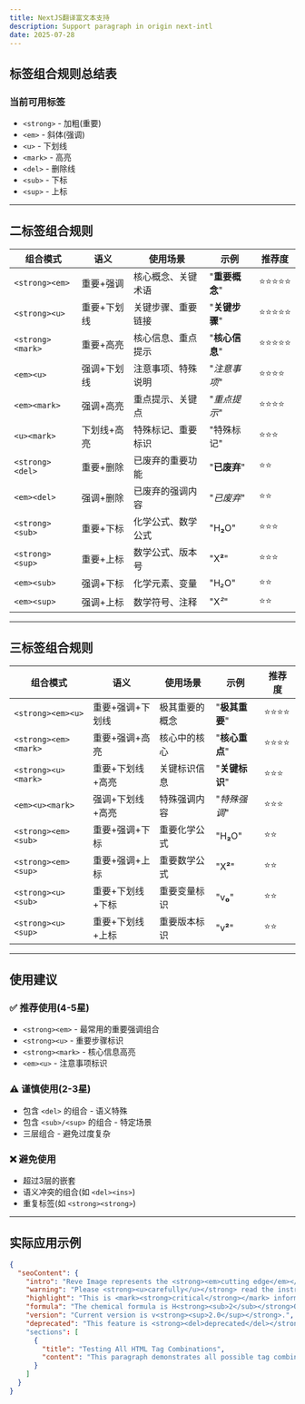 ```yaml
---
title: NextJS翻译富文本支持
description: Support paragraph in origin next-intl
date: 2025-07-28
---
```



## 标签组合规则总结表

### 当前可用标签
- `<strong>` - 加粗(重要)
- `<em>` - 斜体(强调)
- `<u>` - 下划线
- `<mark>` - 高亮
- `<del>` - 删除线
- `<sub>` - 下标
- `<sup>` - 上标

---

## 二标签组合规则

| 组合模式 | 语义 | 使用场景 | 示例 | 推荐度 |
|---------|------|----------|------|--------|
| `<strong><em>` | 重要+强调 | 核心概念、关键术语 | "**重要概念**" | ⭐⭐⭐⭐⭐ |
| `<strong><u>` | 重要+下划线 | 关键步骤、重要链接 | "**关键步骤**" | ⭐⭐⭐⭐⭐ |
| `<strong><mark>` | 重要+高亮 | 核心信息、重点提示 | "**核心信息**" | ⭐⭐⭐⭐⭐ |
| `<em><u>` | 强调+下划线 | 注意事项、特殊说明 | "*注意事项*" | ⭐⭐⭐⭐ |
| `<em><mark>` | 强调+高亮 | 重点提示、关键点 | "*重点提示*" | ⭐⭐⭐⭐ |
| `<u><mark>` | 下划线+高亮 | 特殊标记、重要标识 | "特殊标记" | ⭐⭐⭐ |
| `<strong><del>` | 重要+删除 | 已废弃的重要功能 | "**已废弃**" | ⭐⭐ |
| `<em><del>` | 强调+删除 | 已废弃的强调内容 | "*已废弃*" | ⭐⭐ |
| `<strong><sub>` | 重要+下标 | 化学公式、数学公式 | "H**₂**O" | ⭐⭐⭐ |
| `<strong><sup>` | 重要+上标 | 数学公式、版本号 | "X**²**" | ⭐⭐⭐ |
| `<em><sub>` | 强调+下标 | 化学元素、变量 | "H*₂*O" | ⭐⭐ |
| `<em><sup>` | 强调+上标 | 数学符号、注释 | "X*²*" | ⭐⭐ |

---

## 三标签组合规则

| 组合模式 | 语义 | 使用场景 | 示例 | 推荐度 |
|---------|------|----------|------|--------|
| `<strong><em><u>` | 重要+强调+下划线 | 极其重要的概念 | "**极其重要**" | ⭐⭐⭐⭐ |
| `<strong><em><mark>` | 重要+强调+高亮 | 核心中的核心 | "**核心重点**" | ⭐⭐⭐⭐ |
| `<strong><u><mark>` | 重要+下划线+高亮 | 关键标识信息 | "**关键标识**" | ⭐⭐⭐ |
| `<em><u><mark>` | 强调+下划线+高亮 | 特殊强调内容 | "*特殊强调*" | ⭐⭐⭐ |
| `<strong><em><sub>` | 重要+强调+下标 | 重要化学公式 | "H**₂**O" | ⭐⭐ |
| `<strong><em><sup>` | 重要+强调+上标 | 重要数学公式 | "X**²**" | ⭐⭐ |
| `<strong><u><sub>` | 重要+下划线+下标 | 重要变量标识 | "v**₀**" | ⭐⭐ |
| `<strong><u><sup>` | 重要+下划线+上标 | 重要版本标识 | "v**²**" | ⭐⭐ |

---

## 使用建议

### ✅ **推荐使用(4-5星)**
- `<strong><em>` - 最常用的重要强调组合
- `<strong><u>` - 重要步骤标识
- `<strong><mark>` - 核心信息高亮
- `<em><u>` - 注意事项标识

### ⚠️ **谨慎使用(2-3星)**
- 包含 `<del>` 的组合 - 语义特殊
- 包含 `<sub>/<sup>` 的组合 - 特定场景
- 三层组合 - 避免过度复杂

### ❌ **避免使用**
- 超过3层的嵌套
- 语义冲突的组合(如 `<del><ins>`)
- 重复标签(如 `<strong><strong>`)

---

## 实际应用示例

```json
{
  "seoContent": {
    "intro": "Reve Image represents the <strong><em>cutting edge</em></strong> of AI technology.",
    "warning": "Please <strong><u>carefully</u></strong> read the instructions.",
    "highlight": "This is <mark><strong>critical</strong></mark> information.",
    "formula": "The chemical formula is H<strong><sub>2</sub></strong>O.",
    "version": "Current version is v<strong><sup>2.0</sup></strong>.",
    "deprecated": "This feature is <strong><del>deprecated</del></strong>."
    "sections": [
      {
        "title": "Testing All HTML Tag Combinations",
        "content": "This paragraph demonstrates all possible tag combinations. <strong><em>Important emphasized text</em></strong> shows the most common pattern. <strong><u>Important underlined text</u></strong> highlights key steps. <strong><mark>Important highlighted text</mark></strong> marks critical information. <em><u>Emphasized underlined text</u></em> draws attention to notes. <em><mark>Emphasized highlighted text</mark></em> emphasizes key points. <u><mark>Underlined highlighted text</mark></u> creates special markers. <strong><del>Important deleted text</del></strong> shows deprecated features. <em><del>Emphasized deleted text</del></em> indicates obsolete content. Chemical formulas like H<strong><sub>2</sub></strong>O use subscript. Mathematical expressions like X<strong><sup>2</sup></strong> use superscript. <em><sub>Emphasized subscript</sub></em> for variables. <em><sup>Emphasized superscript</sup></em> for annotations. Three-tag combinations: <strong><em><u>Important emphasized underlined</u></em></strong> for critical concepts. <strong><em><mark>Important emphasized highlighted</mark></em></strong> for core content. <strong><u><mark>Important underlined highlighted</mark></u></strong> for key identifiers. <em><u><mark>Emphasized underlined highlighted</mark></u></em> for special emphasis. Scientific notation: H<strong><em><sub>2</sub></em></strong>O and X<strong><em><sup>2</sup></em></strong>. Version identifiers: v<strong><u><sup>2.0</sup></u></strong> and v<strong><u><sub>0</sub></u></strong>. This comprehensive test covers all supported tag combinations."
      }
    ]
  }
}
```
